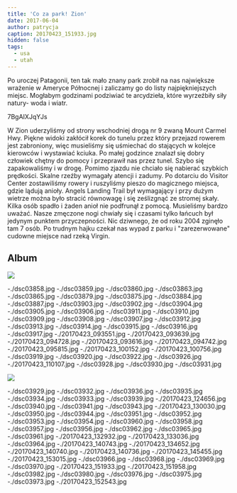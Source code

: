 ```yaml
---
title: 'Co za park! Zion'
date: 2017-06-04
author: patrycja
caption: 20170423_151933.jpg
hidden: false
tags:
  - usa
  - utah
---
```


Po uroczej Patagonii, ten tak mało znany park zrobił na nas największe wrażenie w Ameryce Północnej i zaliczamy go do listy najpiękniejszych miejsc. Mogłabym godzinami podziwiać te arcydzieła, które wyrzeźbiły siły natury- woda i wiatr.

<youtube>7BgAIXJqYJs</youtube>

W Zion uderzyliśmy od strony wschodniej drogą nr 9
zwaną Mount Carmel Hwy. Piękne widoki zakłócił korek do tunelu przez który przejazd
rowerem jest zabroniony, więc musieliśmy się uśmiechać do stających w kolejce kierowców
i wystawiać kciuka. Po małej godzince znalazł się dobry człowiek chętny do pomocy
i przeprawił nas przez tunel. Szybo się zapakowaliśmy i w drogę. Pomimo zjazdu nie
chciało się nabierać szybkich prędkości. Skalne rzeźby wymagały atencji i zadumy.
Po dotarciu do Visitor Center zostawiliśmy rowery i ruszyliśmy pieszo do magicznego
miejsca, gdzie lądują anioły. Angels Landing Trail był wymagający i przy dużym wietrze
można było stracić równowagę i się ześlizgnąć ze stromej skały. Kilka osób spadło
i żaden anioł nie podfrunął z pomocą. Musieliśmy bardzo uważać. Nasze zmęczone nogi
chwiały się i czasami tylko łańcuch był jedynym punktem przyczepności. Nic dziwnego,
że od roku 2004 zginęło tam 7 osób. Po trudnym hajku czekał nas wypad z parku i "zarezerwowane"
cudowne miejsce nad rzeką Virgin.

## Album

![](./dsc03857.jpg)

<grid columns="2">
  -./dsc03858.jpg -./dsc03859.jpg -./dsc03860.jpg -./dsc03863.jpg
  -./dsc03865.jpg -./dsc03879.jpg
</grid>

<grid>
  -./dsc03875.jpg -./dsc03884.jpg -./dsc03887.jpg -./dsc03903.jpg
  -./dsc03902.jpg -./dsc03904.jpg -./dsc03905.jpg -./dsc03906.jpg
  -./dsc03911.jpg -./dsc03910.jpg -./dsc03909.jpg -./dsc03908.jpg
  -./dsc03907.jpg -./dsc03912.jpg -./dsc03913.jpg -./dsc03914.jpg
  -./dsc03915.jpg -./dsc03916.jpg -./dsc03917.jpg -./20170423_093551.jpg
  -./20170423_093639.jpg -./20170423_094728.jpg -./20170423_093616.jpg
  -./20170423_094742.jpg -./20170423_095815.jpg -./20170423_100152.jpg
  -./20170423_100756.jpg -./dsc03919.jpg -./dsc03920.jpg -./dsc03922.jpg
  -./dsc03926.jpg -./20170423_110107.jpg -./dsc03928.jpg -./dsc03930.jpg
  -./dsc03931.jpg
</grid>

![](./lrg_dsc03924.jpg)

<grid columns="2">
  -./dsc03929.jpg -./dsc03932.jpg -./dsc03936.jpg -./dsc03935.jpg
  -./dsc03934.jpg -./dsc03933.jpg -./dsc03939.jpg -./20170423_124656.jpg
  -./dsc03940.jpg -./dsc03941.jpg -./dsc03943.jpg -./20170423_130030.jpg
  -./dsc03950.jpg -./dsc03944.jpg -./dsc03951.jpg -./dsc03952.jpg
  -./dsc03953.jpg -./dsc03954.jpg -./dsc03960.jpg -./dsc03958.jpg
  -./dsc03957.jpg -./dsc03956.jpg
</grid>

<grid>
  -./dsc03962.jpg -./dsc03965.jpg -./dsc03961.jpg -./20170423_132932.jpg
  -./20170423_133036.jpg -./dsc03964.jpg -./20170423_140743.jpg
  -./20170423_134652.jpg -./20170423_140740.jpg -./20170423_140736.jpg
  -./20170423_145455.jpg -./20170423_153015.jpg -./dsc03966.jpg -./dsc03968.jpg
  -./dsc03969.jpg -./dsc03970.jpg -./20170423_151933.jpg -./20170423_151958.jpg
  -./dsc03982.jpg -./dsc03980.jpg -./dsc03976.jpg -./dsc03975.jpg
  -./dsc03973.jpg -./20170423_152543.jpg
</grid>
